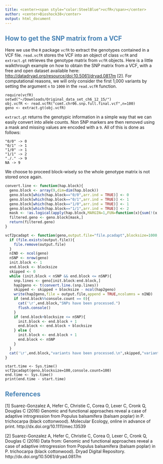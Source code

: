 ```yaml
---
title: <center><span style="color:SteelBlue">vcfR</span></center>
author: <center>Bioshock38</center>
output: html_document
---
```


## <span style="color:SteelBlue">How to get the SNP matrix from a VCF</span> 

Here we use the `R` package `vcfR` to extract the genotypes contained in a VCF file.
`read.vcfR` stores the VCF into an object of class `vcfR` and
`extract.gt` retrieves the genotype matrix from `vcfR` objects.
Here is a little walkthrough example on how to obtain the SNP matrix from a VCF, with a free and open
dataset available here: [http://datadryad.org/resource/doi:10.5061/dryad.0817m](http://datadryad.org/resource/doi:10.5061/dryad.0817m) [2]. For computational reasons, we will only consider the first 1,000 variants by setting the argument `n` to `1000` in 
the `read.vcfR` function.

```
require(vcfR)
setwd("~/Downloads/Original_data_set_ch6_12_15/")
obj.vcfR <- read.vcfR("comt.chr06.snp.full.final.vcf",n=100)
geno <- extract.gt(obj.vcfR) 
```

`extract.gt` returns the genotypic information in a simple way that we can easily convert into allele counts.
Non SNP markers are then removed using a mask and missing values are encoded with a `9`. All of this is done
as follows:

```
"0/0" -> 0
"0/1" -> 1
"1/0" -> 1
"1/1" -> 2
"./." -> 9
NA -> 9
```

We choose to proceed block-wisely so the whole genotype matrix is not stored once again.

```r
convert.line <- function(hap.block){
  geno.block <- array(9,dim=dim(hap.block))
  geno.block[which(hap.block=="0/0",arr.ind = TRUE)] <- 0
  geno.block[which(hap.block=="0/1",arr.ind = TRUE)] <- 1
  geno.block[which(hap.block=="1/0",arr.ind = TRUE)] <- 1
  geno.block[which(hap.block=="1/1",arr.ind = TRUE)] <- 2
  mask <- !as.logical(apply(hap.block,MARGIN=1,FUN=function(x){sum(!(x %in% c("0/0","0/1","1/0","1/1","./.",NA)))}))
  filtered.geno <- geno.block[mask,]
  return(filtered.geno)
}
```

```r
vcf2pcadapt <- function(geno,output.file="file.pcadapt",blocksize=1000,console.count=10000){
  if (file.exists(output.file)){
    file.remove(output.file)
  }
  nIND <- ncol(geno)
  nSNP <- nrow(geno)
  init.block <- 1
  end.block <- blocksize
  skipped <- 0
  while (init.block < nSNP && end.block <= nSNP){
    snp.lines <- geno[init.block:end.block,]
    hap2geno <- t(convert.line.(snp.lines))
    skipped <- skipped + blocksize - ncol(hap2geno)
    write(hap2geno,file = output.file,append = TRUE,ncolumns = nIND)  
    if (end.block%%console.count == 0){
      cat('\r',end.block,"SNPs have been processed.")
      flush.console() 
    }
    if (end.block+blocksize <= nSNP){
      init.block <- end.block + 1
      end.block <- end.block + blocksize
    } else {
      init.block <- end.block + 1
      end.block <- nSNP
    }
  }
  cat('\r',end.block,"variants have been processed.\n",skipped,"variants have been discarded as they are not SNPs.")
}
```

```
start.time <- Sys.time()
vcf2pcadapt(geno,blocksize=100,console.count=100)
end.time <- Sys.time()
print(end.time - start.time)
```

## <span style="color:SteelBlue">References</span> 

[1] Suarez-Gonzalez A, Hefer C, Christie C, Corea O, Lexer C, Cronk Q, Douglas C (2016) Genomic and functional approaches reveal a case of adaptive introgression from Populus balsamifera (balsam poplar) in P. trichocarpa (black cottonwood). Molecular Ecology, online in advance of print. http://dx.doi.org/10.1111/mec.13539

[2] Suarez-Gonzalez A, Hefer C, Christie C, Corea O, Lexer C, Cronk Q, Douglas C (2016) Data from: Genomic and functional approaches reveal a case of adaptive introgression from Populus balsamifera (balsam poplar) in P. trichocarpa (black cottonwood). Dryad Digital Repository. http://dx.doi.org/10.5061/dryad.0817m
